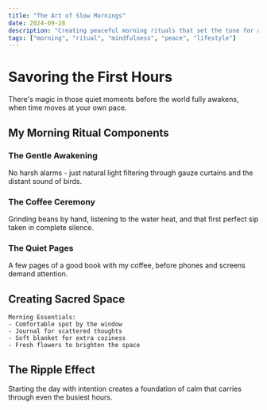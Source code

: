 ```yaml
---
title: "The Art of Slow Mornings"
date: 2024-09-28
description: "Creating peaceful morning rituals that set the tone for a beautiful day."
tags: ["morning", "ritual", "mindfulness", "peace", "lifestyle"]
---
```


# Savoring the First Hours

There's magic in those quiet moments before the world fully awakens, when time moves at your own pace.

## My Morning Ritual Components

### The Gentle Awakening
No harsh alarms - just natural light filtering through gauze curtains and the distant sound of birds.

### The Coffee Ceremony
Grinding beans by hand, listening to the water heat, and that first perfect sip taken in complete silence.

### The Quiet Pages
A few pages of a good book with my coffee, before phones and screens demand attention.

## Creating Sacred Space

```
Morning Essentials:
- Comfortable spot by the window
- Journal for scattered thoughts
- Soft blanket for extra coziness
- Fresh flowers to brighten the space
```

## The Ripple Effect

Starting the day with intention creates a foundation of calm that carries through even the busiest hours.